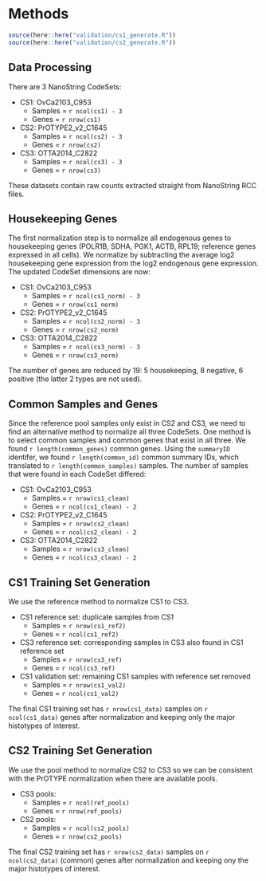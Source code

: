 # Methods

```r
source(here::here("validation/cs1_generate.R"))
source(here::here("validation/cs2_generate.R"))
```

## Data Processing

There are 3 NanoString CodeSets:

* CS1: OvCa2103_C953
  * Samples = `r ncol(cs1) - 3`
  * Genes = `r nrow(cs1)`
* CS2: PrOTYPE2_v2_C1645
  * Samples = `r ncol(cs2) - 3`
  * Genes = `r nrow(cs2)`
* CS3: OTTA2014_C2822
  * Samples = `r ncol(cs3) - 3`
  * Genes = `r nrow(cs3)`
  
These datasets contain raw counts extracted straight from NanoString RCC files.

## Housekeeping Genes

The first normalization step is to normalize all endogenous genes to housekeeping genes (POLR1B, SDHA, PGK1, ACTB, RPL19; reference genes expressed in all cells). We normalize by subtracting the average log2 housekeeping gene expression from the log2 endogenous gene expression. The updated CodeSet dimensions are now:

* CS1: OvCa2103_C953
  * Samples = `r ncol(cs1_norm) - 3`
  * Genes = `r nrow(cs1_norm)`
* CS2: PrOTYPE2_v2_C1645
  * Samples = `r ncol(cs2_norm) - 3`
  * Genes = `r nrow(cs2_norm)`
* CS3: OTTA2014_C2822
  * Samples = `r ncol(cs3_norm) - 3`
  * Genes = `r nrow(cs3_norm)`

The number of genes are reduced by 19: 5 housekeeping, 8 negative, 6 positive (the latter 2 types are not used).

## Common Samples and Genes

Since the reference pool samples only exist in CS2 and CS3, we need to find an alternative method to normalize all three CodeSets. One method is to select common samples and common genes that exist in all three. We found `r length(common_genes)` common genes. Using the `summaryID` identifer, we found `r length(common_id)` common summary IDs, which translated to `r length(common_samples)` samples. The number of samples that were found in each CodeSet differed:

* CS1: OvCa2103_C953
  * Samples = `r nrow(cs1_clean)`
  * Genes = `r ncol(cs1_clean) - 2`
* CS2: PrOTYPE2_v2_C1645
  * Samples = `r nrow(cs2_clean)`
  * Genes = `r ncol(cs2_clean) - 2`
* CS3: OTTA2014_C2822
  * Samples = `r nrow(cs3_clean)`
  * Genes = `r ncol(cs3_clean) - 2`
  
## CS1 Training Set Generation

We use the reference method to normalize CS1 to CS3.

* CS1 reference set: duplicate samples from CS1
  * Samples = `r nrow(cs1_ref2)`
  * Genes = `r ncol(cs1_ref2)`
* CS3 reference set: corresponding samples in CS3 also found in CS1 reference set
  * Samples = `r nrow(cs3_ref)`
  * Genes = `r ncol(cs3_ref)`
* CS1 validation set: remaining CS1 samples with reference set removed
  * Samples = `r nrow(cs1_val2)`
  * Genes = `r ncol(cs1_val2)`

The final CS1 training set has `r nrow(cs1_data)` samples on `r ncol(cs1_data)` genes after normalization and keeping only the major histotypes of interest.

## CS2 Training Set Generation

We use the pool method to normalize CS2 to CS3 so we can be consistent with the PrOTYPE normalization when there are available pools.

* CS3 pools:
  * Samples = `r ncol(ref_pools)`
  * Genes = `r nrow(ref_pools)`
* CS2 pools:
  * Samples = `r ncol(cs2_pools)`
  * Genes = `r nrow(cs2_pools)`

The final CS2 training set has `r nrow(cs2_data)` samples on `r ncol(cs2_data)` (common) genes after normalization
and keeping ony the major histotypes of interest.
